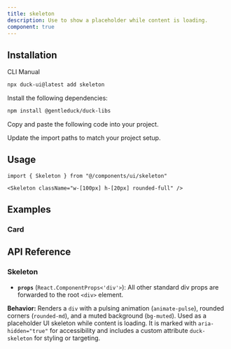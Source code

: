 ```yaml
---
title: skeleton
description: Use to show a placeholder while content is loading.
component: true
---
```


<ComponentPreview name="skeleton-1" description="A skeleton component." />

## Installation

<Tabs defaultValue="cli">

<TabsList>
  <TabsTrigger value="cli">CLI</TabsTrigger>
  <TabsTrigger value="manual">Manual</TabsTrigger>
</TabsList>
<TabsContent value="cli">

```bash
npx duck-ui@latest add skeleton
```

</TabsContent>

<TabsContent value="manual">

<Steps>

<Step>Install the following dependencies:</Step>

```bash
npm install @gentleduck/duck-libs 
```

<Step>Copy and paste the following code into your project.</Step>

<ComponentSource name="skeleton" />

<Step>Update the import paths to match your project setup.</Step>

</Steps>

</TabsContent>

</Tabs>

## Usage

```tsx
import { Skeleton } from "@/components/ui/skeleton"
```

```tsx
<Skeleton className="w-[100px] h-[20px] rounded-full" />
```

## Examples

### Card

<ComponentPreview
  name="skeleton-2"
  description="A card with skeleton showing a loading state."
/>

## API Reference

### **Skeleton**

* **`props`** (`React.ComponentProps<'div'>`): All other standard div props are forwarded to the root `<div>` element.

**Behavior:**
Renders a `div` with a pulsing animation (`animate-pulse`), rounded corners (`rounded-md`), and a muted background (`bg-muted`). Used as a placeholder UI skeleton while content is loading. It is marked with `aria-hidden="true"` for accessibility and includes a custom attribute `duck-skeleton` for styling or targeting.
